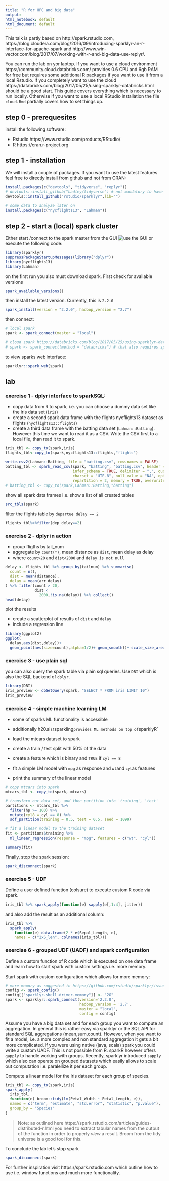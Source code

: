 ---
title: "R for HPC and big data"
output:
html_notebook: default
html_document: default
---

This talk is partly based on http://spark.rstudio.com, https://blog.cloudera.com/blog/2016/09/introducing-sparklyr-an-r-interface-for-apache-spark and http://www.win-vector.com/blog/2017/07/working-with-r-and-big-data-use-replyr/.

You can run the lab on yor laptop. If you want to use a cloud environment https://community.cloud.databricks.com/ provides 0.6 CPU and 6gb RAM for free but requires some additional R packages if you want to use it from a local Rstudio. If you completely want to use the cloud https://databricks.com/blog/2017/05/25/using-sparklyr-databricks.html should be a good start.
This guide covers everything which is necessary to run locally. Otherwise if you want to use a local RStudio installation the file `cloud.Rmd` partially covers how to set things up.

## step 0 - prerequesites
install the following software:

- Rstudio https://www.rstudio.com/products/RStudio/
- R https://cran.r-project.org

## step 1 - installation
We will install a couple of packages. If you want to use the latest features feel free to directly install from github and not from CRAN:

```{r, eval=FALSE, include=TRUE}
install.packages(c("devtools", "tidyverse", "replyr"))
# devtools::install_github("hadley/tidyverse") # not mandatory to have the latest features here.
devtools::install_github("rstudio/sparklyr",lib="")

# some data to analyze later on
install.packages(c("nycflights13", "Lahman"))
```

## step 2 - start a (local) spark cluster
Either start /connect to the spark master from the GUI
![use the GUI](img/startingSpark.png) or execute the following code:

```{r, echo=TRUE}
library(sparklyr)
suppressPackageStartupMessages(library("dplyr"))
library(nycflights13)
library(Lahman)
```
on the first run you also must download spark. First check for available versions

```{r, eval=FALSE, include=TRUE}
spark_available_versions()
```

then install the latest version. Currently, this is `2.2.0`

```{r, eval=FALSE, include=TRUE}
spark_install(version = "2.2.0", hadoop_version = "2.7")
```
then connect:
```{r}
# local spark
spark <- spark_connect(master = "local")

# cloud spark https://databricks.com/blog/2017/05/25/using-sparklyr-databricks.html
# spark <- spark_connect(method = "databricks") # that also requires sparkR to be installed
```

to view sparks web interface:
```{r, eval=FALSE, include=TRUE}
sparklyr::spark_web(spark)
```

## lab

### exercise 1 - dplyr interface to sparkSQL:

- copy data from R to spark, i.e. you can choose a dummy data set like the iris data set (`iris`)
- create a second spark data frame with the flights nycflights13 dataset as flights (`nycflights13::flights`)
- create a third data frame with the batting data set (`Lahman::Batting`). However this time we want to read it as a CSV. Write the CSV first to a local file, than read it to spark.

```{r}
iris_tbl <- copy_to(spark,iris)
flights_tbl<-copy_to(spark,nycflights13::flights,"flights")

write.csv2(Lahman::Batting, file = "batting.csv", row.names = FALSE)
batting_tbl <- spark_read_csv(spark, "batting", "batting.csv", header = TRUE,
                              infer_schema = TRUE, delimiter = ",", quote = "\"", escape = "\\",
                              charset = "UTF-8", null_value = "NA", options = list(),
                              repartition = 2, memory = TRUE, overwrite = TRUE)
# batting_tbl <- copy_to(spark,Lahman::Batting,"batting")
```
show all spark data frames i.e. show a list of all created tables
```{r}
src_tbls(spark)
```

filter the flights table by `departue delay == 2`
```{r}
flights_tbl%>%filter(dep_delay==2)
```
### exercise 2 - dplyr in action

- group fligths by tail_num
- aggregate by `count(*)`, mean distance as `dist`, mean delay as delay
- where `count>20` and `dist<2000` and `delay is not null`
```{r}
delay <- flights_tbl %>% group_by(tailnum) %>% summarise(
  count = n(),
  dist = mean(distance),
  delay = mean(arr_delay)
) %>% filter(count > 20,
             dist <
               2000,!is.na(delay)) %>% collect()
head(delay)
```
plot the results

- create a scatterplot of results of `dist` and `delay`
- include a regression line
```{r}
library(ggplot2)
ggplot(
  delay,aes(dist,delay))+
  geom_point(aes(size=count),alpha=1/2)+ geom_smooth()+ scale_size_area(max_size=2)
```

### exercise 3 - use plain sql
you can also query the spark table via plain sql queries. Use `DBI` which is also the SQL backend of `dplyr`.
```{r}
library(DBI) 
iris_preview <- dbGetQuery(spark, "SELECT * FROM iris LIMIT 10")
iris_preview
```

### exercise 4 - simple machine learning LM
- some of sparks ML functionality is accessible
- additionally h20.ai`s `rsparkling` provides ML methods on top of `sparklyR`

- load the mtcars dataset to spark
- create a train / test split with 50% of the data
- create a feature which is binary and `TRUE` if `cyl == 8`
- fit a simple LM model with `mpg` as response and `wt`and `cyl`as features
- print the summary of the linear model

```{r}
# copy mtcars into spark
mtcars_tbl <- copy_to(spark, mtcars)

# transform our data set, and then partition into 'training', 'test'
partitions <- mtcars_tbl %>%
  filter(hp >= 100) %>%
  mutate(cyl8 = cyl == 8) %>%
  sdf_partition(training = 0.5, test = 0.5, seed = 1099)

# fit a linear model to the training dataset
fit <- partitions$training %>%
  ml_linear_regression(response = "mpg", features = c("wt", "cyl"))

summary(fit)
```
Finally, stop the spark session:
```{r}
spark_disconnect(spark)
```

### exercise 5 - UDF
Define a user defined function (colsure) to execute custom R code via spark.

```{r}
iris_tbl %>% spark_apply(function(e) sapply(e[,1:4], jitter))
```
and also add the result as an additional column:
```{r}
iris_tbl %>%
  spark_apply(
    function(e) data.frame(2 * e$Sepal_Length, e),
    names = c("2xS_len", colnames(iris_tbl)))
```

### exercise 6 - grouped UDF (UADF) and spark configuration
Define a custom function of R code which is executed on one data frame and learn how to start spark with custom settings i.e. more memory.

Start spark with custom configuration which allows for more memory:
```{r}
# more memory as suggested in https://github.com/rstudio/sparklyr/issues/783
config <- spark_config()
config[["sparklyr.shell.driver-memory"]] <- "2G"
spark <- sparklyr::spark_connect(version='2.2.0', 
                                 hadoop_version = '2.7',
                                 master = "local",
                                 config = config)
```

Assume you have a big data set and for each group you want to compute an aggregation. In general this is rather easy via sparklyr or the SQL API for standard SQL aggregations (mean,sum,count).
However, when you want to fit a model, i.e. a more complex and non standard aggregation it gets a bit more complicated.
If you were using native (java, scala) spark you could write a custom UADF. This is not possible from R.
sparkR however offers `gapply` to handle working with groups. 
Recently, sparklyr introduced `sapply` which also can operate on grouped datasets which easily allows to scale out computation i.e. paralellize it per each group.

Compute a linear model for the iris dataset for each group of species.
```{r}
iris_tbl <- copy_to(spark,iris)
spark_apply(
  iris_tbl,
  function(e) broom::tidy(lm(Petal_Width ~ Petal_Length, e)),
  names = c("term", "estimate", "std.error", "statistic", "p.value"),
  group_by = "Species"
)
```
> Note: as outlined here https://spark.rstudio.com/articles/guides-distributed-r.html you need to extract tabular names from the output of the function in order to properly *view* a result. Broom from the tidy universe is a good tool for this.

To conclude the lab let's stop spark
```{r}
spark_disconnect(spark)
```

For further inspiration visit https://spark.rstudio.com which outline how to use i.e. window functions and much more functionality.